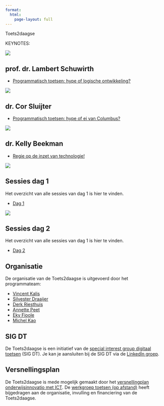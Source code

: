 ```yaml
---
format: 
  html:
    page-layout: full
---
```


::: {.column-screen}

::: {.grid .header .text-white}

Toets2daagse

:::
<!-- end title -->

:::

<!-- ![](images/Leeromgeving.png) -->


::: {.column-page}

::: {.lead}

KEYNOTES:

:::

::: {.grid}

::: {.g-col-12 .g-col-md-6 .g-col-lg-4}

::: {.card .text-white .bg-primary .rounded-3 .mx-auto}

![](2022/dag1/Lambert-Schuwirth.jpg){.card-img-top}

::: {.card-body}

## prof. dr. Lambert Schuwirth {.card-title}

::: {.card-text}

* [Programmatisch toetsen: hype of logische ontwikkeling?](#){.link-light}

:::

:::

:::

:::

<!-- New card --> 

::: {.g-col-12 .g-col-md-6 .g-col-lg-4}

::: {.card  .text-white .bg-primary .rounded-3 .mx-auto}

![](2022/dag2/Cor-Sluijter.jpg){.card-img-top}

::: {.card-body}

## dr. Cor Sluijter {.card-title}

::: {.card-text}

* [Programmatisch toetsen: hype of ei van Columbus?](#){.link-light}


:::

:::

:::

:::

<!-- New card --> 

::: {.g-col-12 .g-col-md-6 .g-col-lg-4}

::: {.card  .text-white .bg-primary .rounded-3 .mx-auto}

![](2022/dag2/Kelly-Beekman.jpg){.card-img-top}

::: {.card-body}

## dr. Kelly Beekman {.card-title}

::: {.card-text}

* [Regie op de inzet van technologie!](#){.link-light}

:::

:::

:::

:::

<!-- New card --> 

::: {.g-col-12 .g-col-md-6}

::: {.card .rounded-3 .mx-auto}

![](images/Toets2daagse_dag1_0041.jpg){.card-img-top}

::: {.card-body}

## Sessies dag 1 {.card-title}

::: {.card-text}



Het overzicht van alle sessies van dag 1 is hier te vinden.

* [Dag 1](2022/listday1.qmd)

:::

:::

:::

:::

<!-- New card --> 

::: {.g-col-12 .g-col-md-6}

::: {.card .rounded-3 .mx-auto}

![](images/Toets2daagse_dag2_0066.jpg){.card-img-top}

::: {.card-body}

## Sessies dag 2 {.card-title}

::: {.card-text}

Het overzicht van alle sessies van dag 1 is hier te vinden.

* [Dag 2](2022/listday2.qmd)

:::

:::

:::

:::

<!-- New card --> 

::: {.g-col-12 .g-col-md-6 .g-col-lg-4}

::: {.card  .text-white .bg-primary .rounded-3 .mx-auto}

::: {.card-body}

## Organisatie {.card-title}

::: {.card-text}

De organisatie van de Toets2daagse is uitgevoerd door het programmateam:

* [Vincent Kalis](https://www.linkedin.com/in/vincentkalis?miniProfileUrn=urn%3Ali%3Afs_miniProfile%3AACoAAAnLJI4BzEE8paIPY6cZU0uESfp-uvJEoac&lipi=urn%3Ali%3Apage%3Ad_flagship3_profile_view_base_recent_activity_details_all%3BBfesv%2BtYRmSCvCC075Nygg%3D%3D){.link-light}
* [Silvester Draaijer](https://www.linkedin.com/in/ACoAAAATgacBx9MluKs48BO1aRxqREWXJBXfTYw?lipi=urn%3Ali%3Apage%3Ad_flagship3_profile_view_base_recent_activity_details_all%3BBfesv%2BtYRmSCvCC075Nygg%3D%3D){.link-light}
* [Derk Riesthuis](https://www.linkedin.com/in/ACoAAABSn_8BxYw6k-kXgU1-sfi0THUSugEkhZU?lipi=urn%3Ali%3Apage%3Ad_flagship3_profile_view_base_recent_activity_details_all%3BBfesv%2BtYRmSCvCC075Nygg%3D%3D){.link-light}
* [Annette Peet](https://www.linkedin.com/in/ACoAAAAPegsBJUMK0skB426zzFHlJdbYwZT9uXg?lipi=urn%3Ali%3Apage%3Ad_flagship3_profile_view_base_recent_activity_details_all%3BBfesv%2BtYRmSCvCC075Nygg%3D%3D){.link-light}
* [Eky Fioole](https://www.linkedin.com/in/ACoAAABXsOUB6H5YcYwZI_lKwa2S4CL1Eoy61ws?lipi=urn%3Ali%3Apage%3Ad_flagship3_profile_view_base_recent_activity_details_all%3BBfesv%2BtYRmSCvCC075Nygg%3D%3D){.link-light}
* [Michel Kao](https://www.linkedin.com/in/ACoAACD2DxEB48GVR0bSs3zHmNz9t5HQ2LTnz3o?lipi=urn%3Ali%3Apage%3Ad_flagship3_profile_view_base_recent_activity_details_all%3BBfesv%2BtYRmSCvCC075Nygg%3D%3D){.link-light}

:::

:::

:::

:::

<!-- New card --> 

::: {.g-col-12 .g-col-md-6 .g-col-lg-4}

::: {.card  .text-white .bg-primary .rounded-3 .mx-auto}

::: {.card-body}

## SIG DT {.card-title}

::: {.card-text}

De Toets2daagse is een initiatief van de [special interest group digitaal toetsen](https://communities.surf.nl/digitaal-toetsen){.link-light} (SIG DT). Je kan je aansluiten bij de SIG DT via de [LinkedIn groep](https://www.linkedin.com/groups/5103467?lipi=urn%3Ali%3Apage%3Ad_flagship3_profile_view_base_recent_activity_details_shares%3BvITSuFoHQwy3nUUJ%2B%2FCwZg%3D%3D&lici=eps4WAUEc%2BauMFvaZR7HSA%3D%3D){.link-light}.

:::

:::

:::

:::

<!-- New card --> 

::: {.g-col-12 .g-col-md-6 .g-col-lg-4}

::: {.card  .text-white .bg-primary .rounded-3 .mx-auto}

::: {.card-body}

## Versnellingsplan {.card-title}

::: {.card-text}

De Toets2daagse is mede mogelijk gemaakt door het [versnellingplan onderwijsinnovatio met ICT](https://www.versnellingsplan.nl){.link-light}. De [werkgroep toetsen (op afstand)](https://www.versnellingsplan.nl/werkgroep-toetsen-op-afstand/){.link-light} heeft bijgedragen aan de organisatie, invulling en financiering van de Toets2daagse.

:::

:::

:::

:::

<!-- remarks -->




:::
<!-- end card grid -->

::: 
<!-- end column-page -->




::: {.column-body}





<!--

> Een individuele toets heeft beperkingen, maar een programma niet

> Het geven van feedback is geen garantie voor het gebruik ervan

-->

:::
